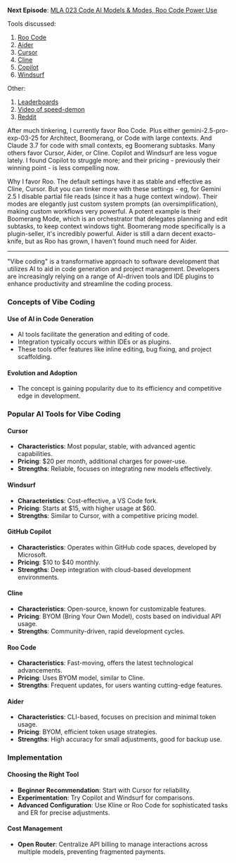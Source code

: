 
**Next Episode**: [MLA 023 Code AI Models & Modes, Roo Code Power Use](/mlg/mla-23)

Tools discussed:

1. [Roo Code](https://github.com/RooVetGit/Roo-Code)
1. [Aider](https://aider.chat/)
1. [Cursor](https://www.cursor.com/)
1. [Cline](https://github.com/cline/cline)
1. [Copilot](https://github.com/features/copilot)
1. [Windsurf](https://codeium.com/windsurf)

Other:

1. [Leaderboards](https://aider.chat/docs/leaderboards/)
1. [Video of speed-demon](https://www.youtube.com/watch?v=QlUt06XLbJE&feature=youtu.be)
1. [Reddit](https://www.reddit.com/r/chatgptcoding/)

After much tinkering, I currently favor Roo Code. Plus either gemini-2.5-pro-exp-03-25 for Architect, Boomerang, or Code with large contexts. And Claude 3.7 for code with small contexts, eg Boomerang subtasks. Many others favor Cursor, Aider, or Cline. Copilot and Windsurf are less vogue lately. I found Copilot to struggle more; and their pricing - previously their winning point - is less compelling now.

Why I favor Roo. The default settings have it as stable and effective as Cline, Cursor. But you can tinker more with these settings - eg, for Gemini 2.5 I disable partial file reads (since it has a huge context window). Their modes are elegantly just custom system prompts (an oversimplification), making custom workflows very powerful. A potent example is their Boomerang Mode, which is an orchestrator that delegates planning and edit subtasks, to keep context windows tight. Boomerang mode specifically is a plugin-seller, it's incredibly powerful. Aider is still a darn decent exacto-knife, but as Roo has grown, I haven't found much need for Aider.

---

"Vibe coding" is a transformative approach to software development that utilizes AI to aid in code generation and project management. Developers are increasingly relying on a range of AI-driven tools and IDE plugins to enhance productivity and streamline the coding process.

### Concepts of Vibe Coding

#### Use of AI in Code Generation
- AI tools facilitate the generation and editing of code.
- Integration typically occurs within IDEs or as plugins.
- These tools offer features like inline editing, bug fixing, and project scaffolding.

#### Evolution and Adoption
- The concept is gaining popularity due to its efficiency and competitive edge in development.

### Popular AI Tools for Vibe Coding

#### Cursor
- **Characteristics**: Most popular, stable, with advanced agentic capabilities.
- **Pricing**: $20 per month, additional charges for power-use.
- **Strengths**: Reliable, focuses on integrating new models effectively.

#### Windsurf
- **Characteristics**: Cost-effective, a VS Code fork.
- **Pricing**: Starts at $15, with higher usage at $60.
- **Strengths**: Similar to Cursor, with a competitive pricing model.

#### GitHub Copilot
- **Characteristics**: Operates within GitHub code spaces, developed by Microsoft.
- **Pricing**: $10 to $40 monthly.
- **Strengths**: Deep integration with cloud-based development environments.

#### Cline
- **Characteristics**: Open-source, known for customizable features.
- **Pricing**: BYOM (Bring Your Own Model), costs based on individual API usage.
- **Strengths**: Community-driven, rapid development cycles.

#### Roo Code
- **Characteristics**: Fast-moving, offers the latest technological advancements.
- **Pricing**: Uses BYOM model, similar to Cline.
- **Strengths**: Frequent updates, for users wanting cutting-edge features.

#### Aider
- **Characteristics**: CLI-based, focuses on precision and minimal token usage.
- **Pricing**: BYOM, efficient token usage strategies.
- **Strengths**: High accuracy for small adjustments, good for backup use.

### Implementation

#### Choosing the Right Tool
- **Beginner Recommendation**: Start with Cursor for reliability.
- **Experimentation**: Try Copilot and Windsurf for comparisons.
- **Advanced Configuration**: Use Kline or Roo Code for sophisticated tasks and ER for precise adjustments.

#### Cost Management
- **Open Router**: Centralize API billing to manage interactions across multiple models, preventing fragmented payments.